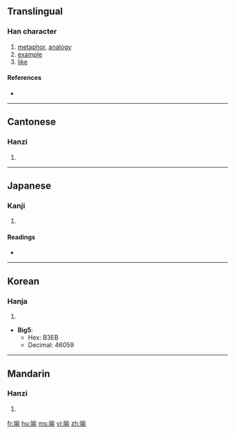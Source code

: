 {{also|喩}}
==Translingual==

===Han character===
{{Han char|rn=30|rad=口|as=09|sn=12|four=6802<sub>1</sub>|canj=口人一弓 (ROMN)}}

# [[metaphor]], [[analogy]]
# [[example]]
# [[like]]

====References====
* {{Han ref|kx=0201.121|dj=0421.200|hdz=10657.080|uh=55BB|ud=21947}}

----

==Cantonese==

===Hanzi===
{{yue-hanzi|jyut=|y=yu6}}

# {{defn|Cantonese|sort=口09}}

----

==Japanese==

===Kanji===
{{ja-kanji|grade=|rs=口09}}

# {{defn|Japanese}}

====Readings====
* {{ja-readings|on=[[ゆ]] (yu)|kun=[[さとす]] (satosu), [[さとる]] (satoru), [[たとえる]] (tatoeru)}}

----

==Korean==

===Hanja===
{{ko-hanja|hangeul=유|rv=yu|mr=yu}}

# {{defn|Korean|sort=口09}}

* '''Big5''':
** Hex: B3EB
** Decimal: 46059

----

==Mandarin==

===Hanzi===
{{cmn-hanzi|pin=[[yù]] ([[yu4]])|wg=yü<sup>4</sup>}}

# {{defn|Mandarin|sort=口09}}

[[fr:喻]]
[[hu:喻]]
[[ms:喻]]
[[vi:喻]]
[[zh:喻]]